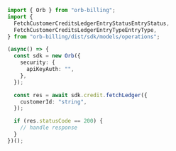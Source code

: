 ```typescript FetchCustomerCreditsLedger.ts
import { Orb } from "orb-billing";
import {
  FetchCustomerCreditsLedgerEntryStatusEntryStatus,
  FetchCustomerCreditsLedgerEntryTypeEntryType,
} from "orb-billing/dist/sdk/models/operations";

(async() => {
  const sdk = new Orb({
    security: {
      apiKeyAuth: "",
    },
  });

  const res = await sdk.credit.fetchLedger({
    customerId: "string",
  });

  if (res.statusCode == 200) {
    // handle response
  }
})();
```
